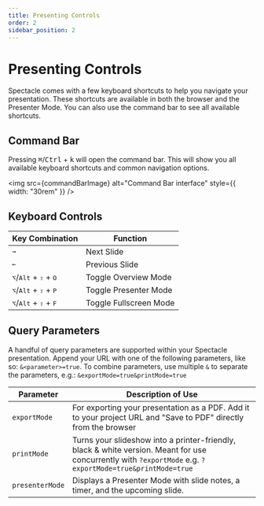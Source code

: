 ```yaml
---
title: Presenting Controls
order: 2
sidebar_position: 2
---
```



# Presenting Controls

Spectacle comes with a few keyboard shortcuts to help you navigate your presentation. These shortcuts are available in both the browser and the Presenter Mode. You can also use the command bar to see all available shortcuts.

## Command Bar

Pressing <kbd>&#8984;</kbd>/<kbd>Ctrl</kbd> + <kbd>k</kbd> will open the command bar. This will show you all available keyboard shortcuts and common navigation options.

<img src={commandBarImage} alt="Command Bar interface" style={{ width: "30rem" }} />


## Keyboard Controls

| Key Combination | Function               |
| --------------- | ---------------------- |
| <kbd aria-label="Arrow Right Key">&#8594;</kbd>     | Next Slide             |
| <kbd>&#8592;</kbd>      | Previous Slide         |
| <kbd>&#8997;</kbd>/<kbd>Alt</kbd> + <kbd>&#8679;</kbd> + <kbd>O</kbd>  | Toggle Overview Mode   |
| <kbd>&#8997;</kbd>/<kbd>Alt</kbd> + <kbd>&#8679;</kbd> + <kbd>P</kbd>  | Toggle Presenter Mode  |
| <kbd>&#8997;</kbd>/<kbd>Alt</kbd> + <kbd>&#8679;</kbd> + <kbd>F</kbd>  | Toggle Fullscreen Mode |

## Query Parameters

A handful of query parameters are supported within your Spectacle presentation.
Append your URL with one of the following parameters, like so: `&<parameter>=true`.
To combine parameters, use multiple `&` to separate the parameters, e.g.: `&exportMode=true&printMode=true`

| Parameter       | Description of Use                                                                                                                                        |
| --------------- | --------------------------------------------------------------------------------------------------------------------------------------------------------- |
| `exportMode`    | For exporting your presentation as a PDF. Add it to your project URL and "Save to PDF" directly from the browser                                          |
| `printMode`     | Turns your slideshow into a printer-friendly, black & white version. Meant for use concurrently with `?exportMode` e.g. `?exportMode=true&printMode=true` |
| `presenterMode` | Displays a Presenter Mode with slide notes, a timer, and the upcoming slide.         |
